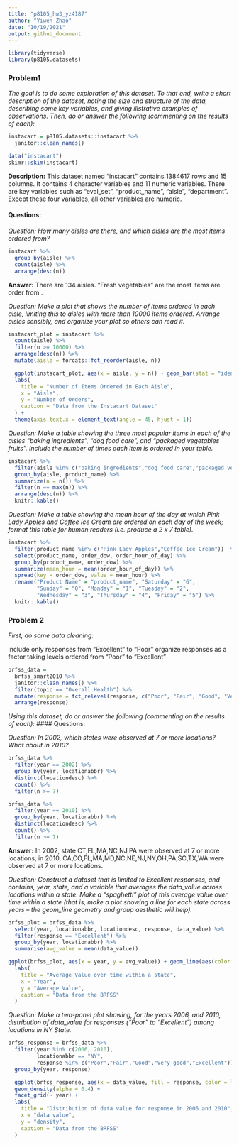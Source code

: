 ```yaml
---
title: "p8105_hw3_yz4187"
author: "Yiwen Zhao"
date: "10/19/2021"
output: github_document
---
```


```r
library(tidyverse)
library(p8105.datasets)
```

### Problem1

*The goal is to do some exploration of this dataset. To that end, write a short description of the dataset, noting the size and structure of the data, describing some key variables, and giving illstrative examples of observations. Then, do or answer the following (commenting on the results of each):*

```r
instacart = p8105.datasets::instacart %>% 
  janitor::clean_names()

data("instacart")
skimr::skim(instacart)
```

**Description:**
This dataset named "instacart" contains 1384617 rows and 15 columns. It contains 4 character variables and 11 numeric variables. There are key variables such as "eval_set", "product_name", "aisle", "department". Except these four variables, all other variables are numeric.

#### Questions:
*Question: How many aisles are there, and which aisles are the most items ordered from?*
```r
instacart %>% 
  group_by(aisle) %>% 
  count(aisle) %>%
  arrange(desc(n))
```
**Answer:** There are 134 aisles. "Fresh vegetables" are the most items are order from .

*Question: Make a plot that shows the number of items ordered in each aisle, limiting this to aisles with more than 10000 items ordered. Arrange aisles sensibly, and organize your plot so others can read it.*

```r
instacart_plot = instacart %>%
  count(aisle) %>%
  filter(n >= 10000) %>%
  arrange(desc(n)) %>%
  mutate(aisle = forcats::fct_reorder(aisle, n))

  ggplot(instacart_plot, aes(x = aisle, y = n)) + geom_bar(stat = "identity") +
  labs(
    title = "Number of Items Ordered in Each Aisle",
    x = "Aisle",
    y = "Number of Orders",
    caption = "Data from the Instacart Dataset"
  ) + 
  theme(axis.text.x = element_text(angle = 45, hjust = 1))
```

*Question: Make a table showing the three most popular items in each of the aisles “baking ingredients”, “dog food care”, and “packaged vegetables fruits”. Include the number of times each item is ordered in your table.*

```r
instacart %>%
  filter(aisle %in% c("baking ingredients","dog food care","packaged vegetables fruits")) %>%
  group_by(aisle, product_name) %>% 
  summarize(n = n()) %>% 
  filter(n == max(n)) %>% 
  arrange(desc(n)) %>%
  knitr::kable()
```

*Question: Make a table showing the mean hour of the day at which Pink Lady Apples and Coffee Ice Cream are ordered on each day of the week; format this table for human readers (i.e. produce a 2 x 7 table).*

```r
instacart %>%
  filter(product_name %in% c("Pink Lady Apples","Coffee Ice Cream"))  %>%
  select(product_name, order_dow, order_hour_of_day) %>% 
  group_by(product_name, order_dow) %>% 
  summarize(mean_hour = mean(order_hour_of_day)) %>%
  spread(key = order_dow, value = mean_hour) %>% 
  rename("Product Name" = "product_name", "Saturday" = "6", 
         "Sunday" = "0", "Monday" = "1", "Tuesday" = "2", 
         "Wednesday" = "3", "Thursday" = "4", "Friday" = "5") %>%
  knitr::kable()
```


### Problem 2

*First, do some data cleaning:*

include only responses from “Excellent” to “Poor”
organize responses as a factor taking levels ordered from “Poor” to “Excellent”

```r
brfss_data =
  brfss_smart2010 %>% 
  janitor::clean_names() %>% 
  filter(topic == "Overall Health") %>% 
  mutate(response = fct_relevel(response, c("Poor", "Fair", "Good", "Very good", "Excellent"))) %>%
  arrange(response)
```

*Using this dataset, do or answer the following (commenting on the results of each):*
#### Questions:

*Question: In 2002, which states were observed at 7 or more locations? What about in 2010?*
```r
brfss_data %>% 
  filter(year == 2002) %>% 
  group_by(year, locationabbr) %>%
  distinct(locationdesc) %>%
  count() %>%
  filter(n >= 7)

brfss_data %>% 
  filter(year == 2010) %>% 
  group_by(year, locationabbr) %>%
  distinct(locationdesc) %>%
  count() %>%
  filter(n >= 7)
```
**Answer:** In 2002, state CT,FL,MA,NC,NJ,PA were observed at 7 or more locations; in 2010, CA,CO,FL,MA,MD,NC,NE,NJ,NY,OH,PA,SC,TX,WA were observed at 7 or more locations.


*Question: Construct a dataset that is limited to Excellent responses, and contains, year, state, and a variable that averages the data_value across locations within a state. Make a “spaghetti” plot of this average value over time within a state (that is, make a plot showing a line for each state across years – the geom_line geometry and group aesthetic will help).*
```r
brfss_plot = brfss_data %>% 
  select(year, locationabbr, locationdesc, response, data_value) %>%
  filter(response == "Excellent") %>%
  group_by(year, locationabbr) %>% 
  summarise(avg_value = mean(data_value))

ggplot(brfss_plot, aes(x = year, y = avg_value)) + geom_line(aes(color = locationabbr)) +
  labs(
    title = "Average Value over time within a state",
    x = "Year",
    y = "Average Value",
    caption = "Data from the BRFSS"
  ) 
```

*Question: Make a two-panel plot showing, for the years 2006, and 2010, distribution of data_value for responses (“Poor” to “Excellent”) among locations in NY State.*

```r
brfss_response = brfss_data %>% 
  filter(year %in% c(2006, 2010), 
         locationabbr == "NY",
         response %in% c("Poor","Fair","Good","Very good","Excellent")) %>% 
  group_by(year, response)

  ggplot(brfss_response, aes(x = data_value, fill = response, color = locationabbr)) + 
  geom_density(alpha = 0.4) + 
  facet_grid(~ year) +
  labs(
    title = "Distribution of data value for response in 2006 and 2010",
    x = "data value",
    y = "density",
    caption = "Data from the BRFSS"
  ) 
```


